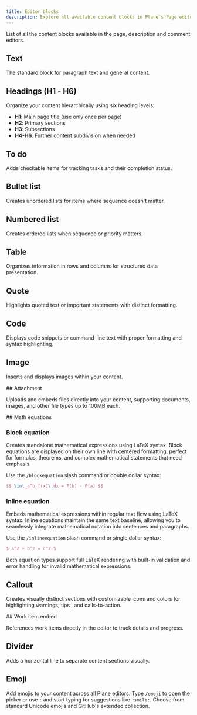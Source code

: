 ```yaml
---
title: Editor blocks
description: Explore all available content blocks in Plane's Page editor.
---
```



List of all the content blocks available in the page, description and comment editors.

## Text

The standard block for paragraph text and general content.

## Headings (H1 - H6)

Organize your content hierarchically using six heading levels:

- **H1**: Main page title (use only once per page)
- **H2**: Primary sections
- **H3**: Subsections
- **H4-H6**: Further content subdivision when needed

## To do

Adds checkable items for tracking tasks and their completion status.

## Bullet list

Creates unordered lists for items where sequence doesn't matter.

## Numbered list

Creates ordered lists when sequence or priority matters.

## Table

Organizes information in rows and columns for structured data presentation.

## Quote

Highlights quoted text or important statements with distinct formatting.

## Code

Displays code snippets or command-line text with proper formatting and syntax highlighting.

## Image
Inserts and displays images within your content. 

<div className="tag-wrapper">
 ## Attachment
<Tags 
  tags={[ 
    { name: "Pro", link:"https://plane.so/pricing", additionalClass: "pro" }
  ]} 
 />
</div>

Uploads and embeds files directly into your content, supporting documents, images, and other file types up to 100MB each.

<div className="tag-wrapper">
## Math equations
<Tags 
  tags={[ 
    { name: "Business", link:"https://plane.so/pricing", additionalClass: "business" }
  ]} 
 />
</div>

### Block equation
Creates standalone mathematical expressions using LaTeX syntax. Block equations are displayed on their own line with centered formatting, perfect for formulas, theorems, and complex mathematical statements that need emphasis.

Use the `/blockequation` slash command or double dollar syntax:
  ```latex
  $$ \int_a^b f(x)\,dx = F(b) - F(a) $$
  ```

### Inline equation
Embeds mathematical expressions within regular text flow using LaTeX syntax. Inline equations maintain the same text baseline, allowing you to seamlessly integrate mathematical notation into sentences and paragraphs.

Use the `/inlineequation` slash command or single dollar syntax: 
  ```latex
  $ a^2 + b^2 = c^2 $
  ```

Both equation types support full LaTeX rendering with built-in validation and error handling for invalid mathematical expressions.

## Callout   
Creates visually distinct sections with customizable icons and colors for highlighting warnings, tips , and calls-to-action.

<div className="tag-wrapper">
  ## Work item embed
  <Tags tags={[{ name: "Pro", link: "https://plane.so/pricing", additionalClass: "pro" }]} />
</div>

References work items directly in the editor to track details and progress.

## Divider

Adds a horizontal line to separate content sections visually.

## Emoji

Add emojis to your content across all Plane editors. Type `/emoji` to open the picker or use `:` and start typing for suggestions like `:smile:`. Choose from standard Unicode emojis and GitHub's extended collection.
